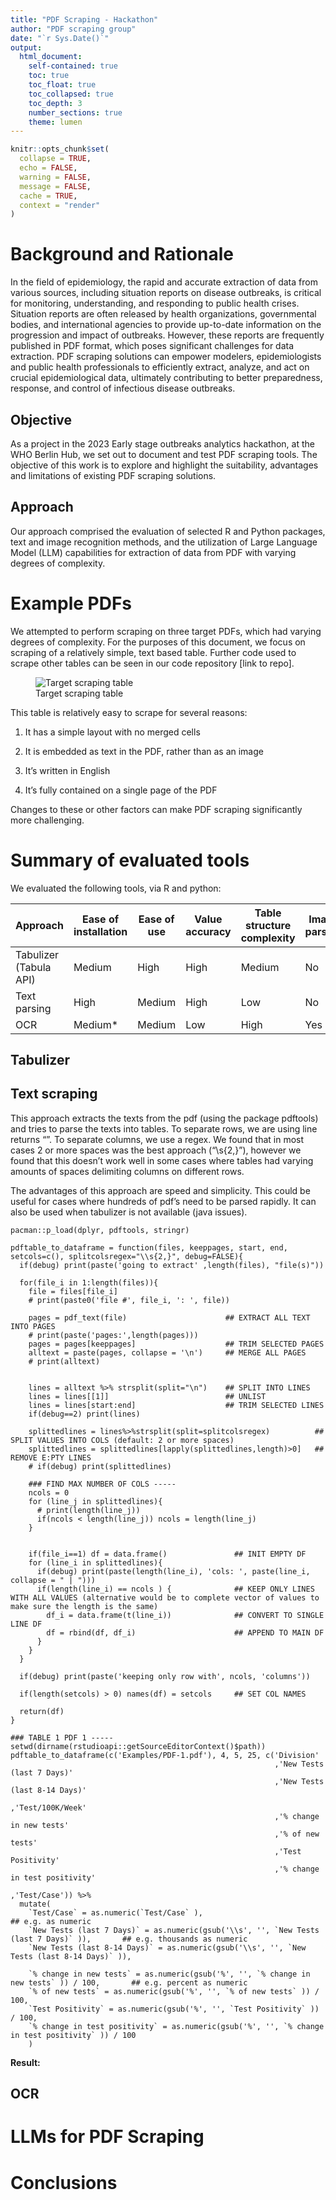 ```yaml
---
title: "PDF Scraping - Hackathon"
author: "PDF scraping group"
date: "`r Sys.Date()`"
output:
  html_document:
    self-contained: true
    toc: true
    toc_float: true
    toc_collapsed: true
    toc_depth: 3
    number_sections: true
    theme: lumen
---
```


```r

knitr::opts_chunk$set(
  collapse = TRUE,
  echo = FALSE,
  warning = FALSE,
  message = FALSE,
  cache = TRUE,
  context = "render"
)


```




# Background and Rationale

In the field of epidemiology, the rapid and accurate extraction of data from various sources, including situation reports on disease outbreaks, is critical for monitoring, understanding, and responding to public health crises. Situation reports are often released by health organizations, governmental bodies, and international agencies to provide up-to-date information on the progression and impact of outbreaks. However, these reports are frequently published in PDF format, which poses significant challenges for data extraction. PDF scraping solutions can empower modelers, epidemiologists and public health professionals to efficiently extract, analyze, and act on crucial epidemiological data, ultimately contributing to better preparedness, response, and control of infectious disease outbreaks.

## Objective

As a project in the 2023 Early stage outbreaks analytics hackathon, at the WHO Berlin Hub, we set out to document and test PDF scraping tools. The objective of this work is to explore and highlight the suitability, advantages and limitations of existing PDF scraping solutions. 


## Approach

Our approach comprised the evaluation of selected R and Python packages, text and image recognition methods, and the utilization of Large Language Model (LLM) capabilities for extraction of data from PDF with varying degrees of complexity.


# Example PDFs

We attempted to perform scraping on three target PDFs, which had varying degrees of complexity. For the purposes of this document, we focus on scraping of a relatively simple, text based table. Further code used to scrape other tables can be seen in our code repository [link to repo].


![Target scraping table](img/table1.png)

This table is relatively easy to scrape for several reasons:

1. It has a simple layout with no merged cells

2. It is embedded as text in the PDF, rather than as an image

3. It's written in English

4. It's fully contained on a single page of the PDF

Changes to these or other factors can make PDF scraping significantly more challenging. 


# Summary of evaluated tools

We evaluated the following tools, via R and python:


| Approach               | Ease of installation | Ease of use | Value accuracy | Table structure complexity | Image parsing |
|------------------------|----------------------|-------------|----------------|----------------------------|---------------|
| Tabulizer (Tabula API) | Medium               | High        | High           | Medium                     | No            |
| Text parsing           | High                 | Medium      | High           | Low                        | No            |
| OCR                    | Medium*              | Medium      | Low            | High                       | Yes           |




## Tabulizer

## Text scraping

This approach extracts the texts from the pdf (using the package pdftools) and tries to parse the texts into tables. To separate rows, we are using line returns “\n”. To separate columns, we use a regex. We found that in most cases 2 or more spaces was the best approach ("\\s{2,}"), however we found that this doesn’t work well in some cases where tables had varying amounts of spaces delimiting columns on different rows.

The advantages of this approach are speed and simplicity. This could be useful for cases where hundreds of pdf’s need to be parsed rapidly.
It can also be used when tabulizer is not available (java issues).


``` 
pacman::p_load(dplyr, pdftools, stringr)

pdftable_to_dataframe = function(files, keeppages, start, end, setcols=c(), splitcolsregex="\\s{2,}", debug=FALSE){
  if(debug) print(paste('going to extract' ,length(files), "file(s)"))
 
  for(file_i in 1:length(files)){
    file = files[file_i]
    # print(paste0('file #', file_i, ': ', file))
   
    pages = pdf_text(file)                      ## EXTRACT ALL TEXT INTO PAGES
    # print(paste('pages:',length(pages)))
    pages = pages[keeppages]                    ## TRIM SELECTED PAGES
    alltext = paste(pages, collapse = '\n')     ## MERGE ALL PAGES
    # print(alltext)


    lines = alltext %>% strsplit(split="\n")    ## SPLIT INTO LINES
    lines = lines[[1]]                          ## UNLIST
    lines = lines[start:end]                    ## TRIM SELECTED LINES
    if(debug==2) print(lines)
   
    splittedlines = lines%>%strsplit(split=splitcolsregex)          ## SPLIT VALUES INTO COLS (default: 2 or more spaces)
    splittedlines = splittedlines[lapply(splittedlines,length)>0]   ## REMOVE E:PTY LINES
    # if(debug) print(splittedlines)
   
    ### FIND MAX NUMBER OF COLS -----
    ncols = 0
    for (line_j in splittedlines){
      # print(length(line_j))
      if(ncols < length(line_j)) ncols = length(line_j)
    }
   
   
    if(file_i==1) df = data.frame()               ## INIT EMPTY DF
    for (line_i in splittedlines){
      if(debug) print(paste(length(line_i), 'cols: ', paste(line_i, collapse = " | ")))
      if(length(line_i) == ncols ) {              ## KEEP ONLY LINES WITH ALL VALUES (alternative would be to complete vector of values to make sure the length is the same)
        df_i = data.frame(t(line_i))              ## CONVERT TO SINGLE LINE DF
        df = rbind(df, df_i)                      ## APPEND TO MAIN DF
      }
    }
  }
 
  if(debug) print(paste('keeping only row with', ncols, 'columns'))
 
  if(length(setcols) > 0) names(df) = setcols     ## SET COL NAMES
 
  return(df)
}
```


``` 
### TABLE 1 PDF 1 -----
setwd(dirname(rstudioapi::getSourceEditorContext()$path))
pdftable_to_dataframe(c('Examples/PDF-1.pdf'), 4, 5, 25, c('Division'
                                                           ,'New Tests (last 7 Days)'
                                                           ,'New Tests (last 8-14 Days)'
                                                           ,'Test/100K/Week'
                                                           ,'% change in new tests'
                                                           ,'% of new tests'
                                                           ,'Test Positivity'
                                                           ,'% change in test positivity'
                                                           ,'Test/Case')) %>%  
  mutate(
    `Test/Case` = as.numeric(`Test/Case` ),                                                    ## e.g. as numeric
    `New Tests (last 7 Days)` = as.numeric(gsub('\\s', '', `New Tests (last 7 Days)` )),       ## e.g. thousands as numeric
    `New Tests (last 8-14 Days)` = as.numeric(gsub('\\s', '', `New Tests (last 8-14 Days)` )),
   
    `% change in new tests` = as.numeric(gsub('%', '', `% change in new tests` )) / 100,       ## e.g. percent as numeric
    `% of new tests` = as.numeric(gsub('%', '', `% of new tests` )) / 100,
    `Test Positivity` = as.numeric(gsub('%', '', `Test Positivity` )) / 100,
    `% change in test positivity` = as.numeric(gsub('%', '', `% change in test positivity` )) / 100
    )
```


**Result:**



## OCR

# LLMs for PDF Scraping


# Conclusions



